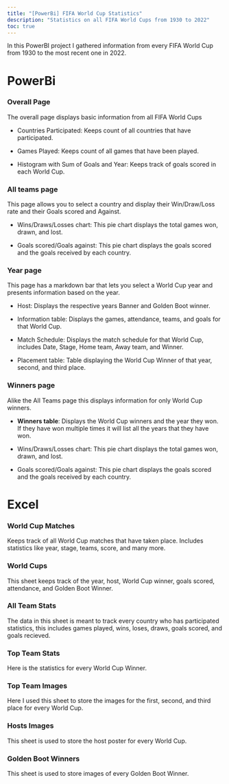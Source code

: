 ```yaml
---
title: "[PowerBi] FIFA World Cup Statistics"
description: "Statistics on all FIFA World Cups from 1930 to 2022"
toc: true
---
```

In this PowerBI project I gathered information from every FIFA World Cup from 1930 to the most recent one in 2022.


# PowerBi

### Overall Page
The overall page displays basic information from all FIFA World Cups

- Countries Participated: Keeps count of all countries that have participated. 

- Games Played: Keeps count of all games that have been played.

- Histogram with Sum of Goals and Year: Keeps track of goals scored in each World Cup.

### All teams page

This page allows you to select a country and display their Win/Draw/Loss rate and their Goals scored and Against.

- Wins/Draws/Losses chart: This pie chart displays the total games won, drawn, and lost.

- Goals scored/Goals against: This pie chart displays the goals scored and the goals received by each country.

### Year page

This page has a markdown bar that lets you select a World Cup year and presents information based on the year.

- Host: Displays the respective years Banner and Golden Boot winner.

- Information table: Displays the games, attendance, teams, and goals for that World Cup.

- Match Schedule: Displays the match schedule for that World Cup, includes Date, Stage, Home team, Away team, and Winner.

- Placement table: Table displaying the World Cup Winner of that year, second, and third place.


### Winners page
Alike the All Teams page this displays information for only World Cup winners.

- **Winners table**: Displays the World Cup winners and the year they won. If they have won multiple times it will list all the years that they have won.

- Wins/Draws/Losses chart: This pie chart displays the total games won, drawn, and lost.

- Goals scored/Goals against: This pie chart displays the goals scored and the goals received by each country.

# Excel

### World Cup Matches
Keeps track of all World Cup matches that have taken place. Includes statistics like year, stage, teams, score, and many more.

### World Cups
This sheet keeps track of the year, host, World Cup winner, goals scored, attendance, and Golden Boot Winner.

### All Team Stats
The data in this sheet is meant to track every country who has participated statistics, this includes games played, wins, loses, draws, goals scored, and goals recieved.

### Top Team Stats
Here is the statistics for every World Cup Winner.

### Top Team Images
Here I used this sheet to store the images for the first, second, and third place for every World Cup.

### Hosts Images
This sheet is used to store the host poster for every World Cup.

### Golden Boot Winners
This sheet is used to store images of every Golden Boot Winner.

